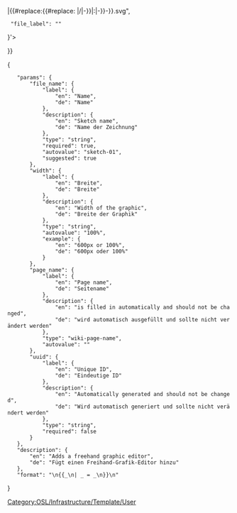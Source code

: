 <includeonly>{{Template:Helper/UI/VE/Visible
|icon=highlight
|content=Sketch ''{{{file_name}}}''
}}
{{Template:Helper/UI/VE/Hidden 
|content=<div class="SvgEdit" style="width: {{{width|100%}}}; height: 500px;" data-config='{
  "file_title": "{{#if:{{{uuid|}}}|OSW{{#replace:{{{uuid}}}|-|}}|{{#replace:{{#replace: {{{page_name}}}|/|-}}|:|-}}-{{{file_name}}}}}.svg", 
  "file_label": "{{{file_name}}}"
}'></div>
}}<div style="display:none">[[Media:{{#if:{{{uuid|}}}|OSW{{#replace:{{{uuid}}}|-|}}|{{#replace:{{#replace: {{{page_name}}}|/|-}}|:|-}}-{{{file_name}}}}}.svg]]</div></includeonly><!-- Hidden link to file to include file in page images-->
<noinclude>[[Category:OSL/Infrastructure/Template/User]]
<templatedata>
{
	"params": {
		"file_name": {
			"label": {
				"en": "Name",
				"de": "Name"
			},
			"description": {
				"en": "Sketch name",
				"de": "Name der Zeichnung"
			},
			"type": "string",
			"required": true,
			"autovalue": "sketch-01",
			"suggested": true
		},
		"width": {
			"label": {
				"en": "Breite",
				"de": "Breite"
			},
			"description": {
				"en": "Width of the graphic",
				"de": "Breite der Graphik"
			},
			"type": "string",
			"autovalue": "100%",
			"example": {
				"en": "600px or 100%",
				"de": "600px oder 100%"
			}
		},
		"page_name": {
			"label": {
				"en": "Page name",
				"de": "Seitename"
			},
			"description": {
				"en": "is filled in automatically and should not be changed",
				"de": "wird automatisch ausgefüllt und sollte nicht verändert werden"
			},
			"type": "wiki-page-name",
			"autovalue": "{{subst:FULLPAGENAME}}"
		},
		"uuid": {
			"label": {
				"en": "Unique ID",
				"de": "Eindeutige ID"
			},
			"description": {
				"en": "Automatically generated and should not be changed",
				"de": "Wird automatisch generiert und sollte nicht verändert werden"
			},
			"type": "string",
			"required": false
		}
	},
	"description": {
		"en": "Adds a freehand graphic editor",
		"de": "Fügt einen Freihand-Grafik-Editor hinzu"
	},
	"format": "\n{{_\n| _ = _\n}}\n"
}
</templatedata>
</noinclude>